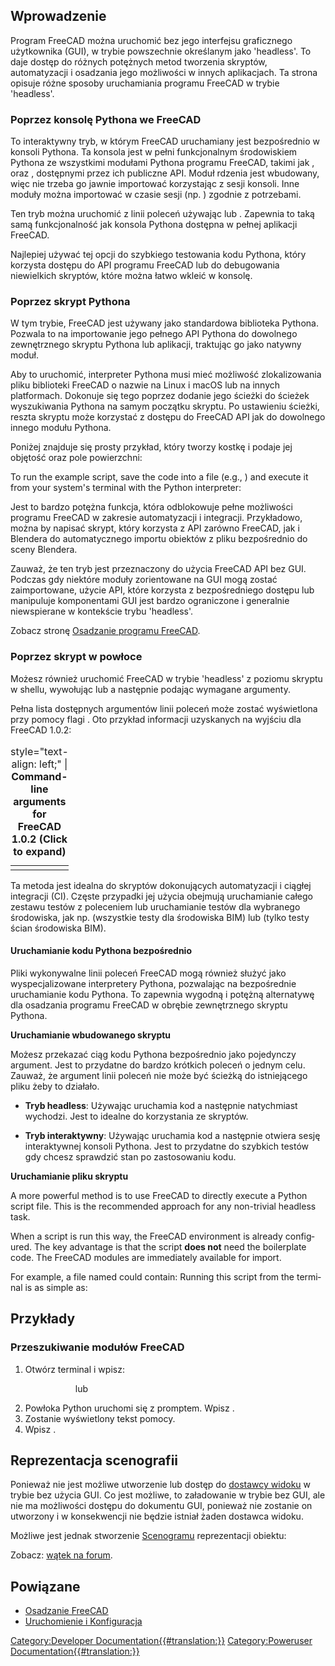 <languages/>
{{TOCright}}

<span id="Introduction"></span>
==Wprowadzenie==

Program FreeCAD można uruchomić bez jego interfejsu graficznego użytkownika (GUI), w trybie powszechnie określanym jako 'headless'. To daje dostęp do różnych potężnych metod tworzenia skryptów, automatyzacji i osadzania jego możliwości w innych aplikacjach. Ta strona opisuje różne sposoby uruchamiania programu FreeCAD w trybie 'headless'.

<span id="Via_the_FreeCAD_Python_Console"></span>
=== Poprzez konsolę Pythona we FreeCAD ===

To interaktywny tryb, w którym FreeCAD uruchamiany jest bezpośrednio w konsoli Pythona. Ta konsola jest w pełni funkcjonalnym środowiskiem Pythona ze wszystkimi modułami Pythona programu FreeCAD, takimi jak {{incode|Part}}, {{incode|BIM}} oraz {{incode|Draft}}, dostępnymi przez ich publiczne API. Moduł rdzenia {{incode|FreeCAD}} jest wbudowany, więc nie trzeba go jawnie importować korzystając z sesji konsoli. Inne moduły można importować w czasie sesji (np. {{incode|import Part}}) zgodnie z potrzebami.

Ten tryb można uruchomić z linii poleceń używając {{incode|FreeCAD -c}} lub {{incode|FreeCADCmd}}. Zapewnia to taką samą funkcjonalność jak konsola Pythona dostępna w pełnej aplikacji FreeCAD.

Najlepiej używać tej opcji do szybkiego testowania kodu Pythona, który korzysta  dostępu do API programu FreeCAD lub do debugowania niewielkich skryptów, które można łatwo wkleić w konsolę.

<span id="Via_Python_script"></span>
=== Poprzez skrypt Pythona ===

W tym trybie, FreeCAD jest używany jako standardowa biblioteka Pythona. Pozwala to na importowanie jego pełnego API Pythona do dowolnego zewnętrznego skryptu Pythona lub aplikacji, traktując go jako natywny moduł.

Aby to uruchomić, interpreter Pythona musi mieć możliwość zlokalizowania pliku biblioteki FreeCAD o nazwie {{incode|FreeCAD.so}} na Linux i macOS lub {{incode|FreeCAD.pyd}} na innych platformach. Dokonuje się tego poprzez dodanie jego ścieżki do ścieżek wyszukiwania Pythona na samym początku skryptu. Po ustawieniu ścieżki, reszta skryptu może korzystać z dostępu do FreeCAD API jak do dowolnego innego modułu Pythona.

Poniżej znajduje się prosty przykład, który tworzy kostkę i podaje jej objętość oraz pole powierzchni:

{{Code|code=
# Set the path to your FreeCAD installation
# Example for Linux:
# FREECADPATH = '/usr/lib/freecad/lib'
# Example for macOS:
# FREECADPATH = '/Applications/FreeCAD.app/Contents/Resources/lib'
# Example for Windows:
FREECADPATH = 'C:\\Program Files\\FreeCAD\\bin'
import sys
sys.path.append(FREECADPATH)

# The rest of the script can now import and use the FreeCAD API
import FreeCAD
import Part

# Create a simple geometric shape
my_box = Part.makeBox(10, 20, 30)

# Access its properties
print(f"The volume of the box is: {my_box.Volume}")
print(f"The area of the box is: {my_box.Area}")
}}

To run the example script, save the code into a file (e.g., {{incode|run_box.py}}) and execute it from your system's terminal with the Python interpreter:
{{Code|lang=bash|code=
$ python run_box.py
The volume of the box is: 6000.0
The area of the box is: 2200.0
}}

Jest to bardzo potężna funkcja, która odblokowuje pełne możliwości programu FreeCAD w zakresie automatyzacji i integracji. Przykładowo, można by napisać skrypt, który korzysta z API zarówno FreeCAD, jak i Blendera do automatycznego importu obiektów z pliku {{incode|.FCStd}} bezpośrednio do sceny Blendera.

Zauważ, że ten tryb jest przeznaczony do użycia FreeCAD API bez GUI. Podczas gdy niektóre moduły zorientowane na GUI mogą zostać zaimportowane, użycie API, które korzysta z bezpośredniego dostępu lub manipuluje komponentami GUI jest bardzo ograniczone i generalnie niewspierane w kontekście trybu 'headless'.

Zobacz stronę [[Embedding_FreeCAD/pl|Osadzanie programu FreeCAD]].

<span id="Via_shell_script"></span>
=== Poprzez skrypt w powłoce ===

Możesz również uruchomić FreeCAD w trybie 'headless' z poziomu skryptu w shellu, wywołując {{incode|FreeCAD -c}} lub {{incode|FreeCADCmd}} a następnie podając wymagane argumenty.

Pełna lista dostępnych argumentów linii poleceń może zostać wyświetlona przy pomocy flagi {{incode|--help}}. Oto przykład informacji uzyskanych na wyjściu dla FreeCAD 1.0.2:

{| class="wikitable mw-collapsible mw-collapsed" style="width:100%;"
|+ style="text-align: left;" | '''Command-line arguments for FreeCAD 1.0.2 (Click to expand)'''
|-
| {{Code|lang=bash|code=
$ FreeCAD -c --help
FreeCAD

For a detailed description see https://wiki.freecad.org/Start_up_and_Configuration

Usage: FreeCAD [options] File1 File2 ...

Allowed options:

Generic options:
  -v [ --version ]          Prints version string
  --verbose                 Prints verbose version string
  -h [ --help ]             Prints help message
  -c [ --console ]          Starts in console mode
  --response-file arg       Can be specified with '@name', too
  --dump-config             Dumps configuration
  --get-config arg          Prints the value of the requested configuration key
  --set-config arg          Sets the value of a configuration key
  --keep-deprecated-paths   If set then config files are kept on the old 
                            location

Configuration:
  -l [ --write-log ]        Writes FreeCAD.log to the user directory.
  --log-file arg            Unlike --write-log this allows logging to an 
                            arbitrary file
  -u [ --user-cfg ] arg     User config file to load/save user settings
  -s [ --system-cfg ] arg   System config file to load/save system settings
  -t [ --run-test ] arg     Run a given test case (use 0 (zero) to run all 
                            tests). If no argument is provided then return list
                            of all available tests.
  -r [ --run-open ] arg     Run a given test case (use 0 (zero) to run all 
                            tests). If no argument is provided then return list
                            of all available tests.  Keeps UI open after 
                            test(s) complete.
  -M [ --module-path ] arg  Additional module paths
  -E [ --macro-path ] arg   Additional macro paths
  -P [ --python-path ] arg  Additional python paths
  --disable-addon arg       Disable a given addon.
  --single-instance         Allow to run a single instance of the application
  --safe-mode               Force enable safe mode
  --pass arg                Ignores the following arguments and pass them 
                            through to be used by a script
}}
|}

Ta metoda jest idealna do skryptów dokonujących automatyzacji i ciągłej integracji (CI). Częste przypadki jej użycia obejmują uruchamianie całego zestawu testów z poleceniem {{incode|FreeCADCmd -t 0}} lub uruchamianie testów dla wybranego środowiska, jak np. {{incode|FreeCADCmd -t TestArch}} (wszystkie testy dla środowiska BIM) lub {{incode|FreeCADCmd -t TestArch.TestWall}} (tylko testy ścian środowiska BIM).

<span id="Executing_Python_code_directly"></span>
==== Uruchamianie kodu Pythona bezpośrednio ====

Pliki wykonywalne linii poleceń FreeCAD mogą również służyć jako wyspecjalizowane interpretery Pythona, pozwalając na bezpośrednie uruchamianie kodu Pythona. To zapewnia wygodną i potężną alternatywę dla osadzania programu FreeCAD w obrębie zewnętrznego skryptu Pythona.

'''Uruchamianie wbudowanego skryptu'''

Możesz przekazać ciąg kodu Pythona bezpośrednio jako pojedynczy argument. Jest to przydatne do bardzo krótkich poleceń o jednym celu. Zauważ, że argument linii poleceń nie może być ścieżką do istniejącego pliku żeby to działało.

* '''Tryb headless''': Używając {{incode|FreeCADCmd}} uruchamia kod a następnie natychmiast wychodzi. Jest to idealne do korzystania ze skryptów.
{{Code|lang=bash|code=
$ FreeCADCmd "import Part; print(Part.makeBox(10,5,15).Volume)"
}}
* '''Tryb interaktywny''': Używając {{incode|FreeCAD -c}} uruchamia kod a następnie otwiera sesję interaktywnej konsoli Pythona. Jest to przydatne do szybkich testów gdy chcesz sprawdzić stan po zastosowaniu kodu.
{{Code|lang=bash|code=
$ FreeCAD -c "import Part; my_box = Part.makeBox(10,5,15)"
}}

'''Uruchamianie pliku skryptu'''

<div lang="en" dir="ltr" class="mw-content-ltr">
A more powerful method is to use FreeCAD to directly execute a Python script file. This is the recommended approach for any non-trivial headless task.
</div>

<div lang="en" dir="ltr" class="mw-content-ltr">
{{Code|lang=bash|code=
$ FreeCADCmd /path/to/my_script.py
}}
</div>

<div lang="en" dir="ltr" class="mw-content-ltr">
When a script is run this way, the FreeCAD environment is already configured. The key advantage is that the script '''does not''' need the {{incode|sys.path.append()}} boilerplate code. The FreeCAD modules are immediately available for import.
</div>

<div lang="en" dir="ltr" class="mw-content-ltr">
For example, a file named {{incode|create_box.py}} could contain:
{{Code|lang=python|code=
import Part
# The FreeCAD module is already available, but it can be imported explicitly
import FreeCAD
</div>

<div lang="en" dir="ltr" class="mw-content-ltr">
# Create a new document and add a box to it
doc = FreeCAD.newDocument()
box_obj = doc.addObject("Part::Box", "MyBox")
doc.recompute()
</div>

<div lang="en" dir="ltr" class="mw-content-ltr">
# Export the part to a STEP file
Part.export([box_obj], "my_box_model.step")
</div>

<div lang="en" dir="ltr" class="mw-content-ltr">
print("Box created and exported successfully to my_box_model.step")
}}
Running this script from the terminal is as simple as:
{{Code|lang=bash|code=
$ FreeCADCmd create_box.py
Box created and exported successfully to my_box_model.step
}}
</div>

<span id="Examples"></span>
==Przykłady==

<span id="Searching_FreeCAD_modules"></span>
===Przeszukiwanie modułów FreeCAD===

# Otwórz terminal i wpisz:
#:{{incode|$ /path/to/FreeCAD -c}}
#::lub
#:{{incode|$ /ścieżka/do/FreeCADCmd}}
# Powłoka Python uruchomi się z promptem. Wpisz {{incode|help()}}.
# Zostanie wyświetlony tekst pomocy.
# Wpisz {{incode|modules freecad}}.

<span id="Scenegraph_representation"></span>
==Reprezentacja scenografii==

Ponieważ nie jest możliwe utworzenie lub dostęp do [[Viewprovider/pl|dostawcy widoku]] w trybie bez użycia GUI. Co jest możliwe, to załadowanie {{incode|FreeCADGui}} w trybie bez GUI, ale nie ma możliwości dostępu do dokumentu GUI, ponieważ nie zostanie on utworzony i w konsekwencji nie będzie istniał żaden dostawca widoku.

Możliwe jest jednak stworzenie [[Scenegraph/pl|Scenogramu]] reprezentacji obiektu:

{{Code|lang=python|code=
import FreeCADGui as Gui
from pivy import coin

Gui.setupWithoutGUI()
doc = App.newDocument()
obj = doc.addObject("Part::Box","Box")
doc.recompute()
view = Gui.subgraphFromObject(obj)
}}

Zobacz: [https://forum.freecad.org/viewtopic.php?f=10&t=55794&p=481586#p481586 wątek na forum].

<span id="Related"></span>
==Powiązane==

* [[Embedding_FreeCAD/pl#U.C5.BCywanie_FreeCAD_bez_GUI|Osadzanie FreeCAD]]
* [[Start_up_and_Configuration/pl#Uruchamianie_FreeCAD_bez_GUI|Uruchomienie i Konfiguracja]]


[[Category:Developer Documentation{{#translation:}}]]
[[Category:Poweruser Documentation{{#translation:}}]]